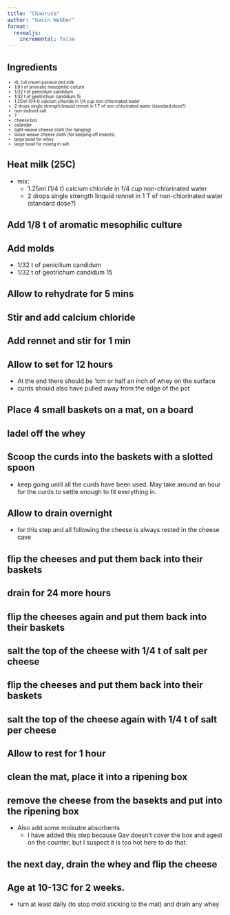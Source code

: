 ```yaml
---
title: "Chaoruce"
author: "Gavin Webber"
format: 
  revealjs:
    incremental: false
---
```


## Ingredients

::: {style="font-size:0.7em"}

- 4L full cream pasteuirzed milk
- 1/8 t of aromatic mesophilic culture
- 1/32 t of penicilium candidum
- 1/32 t of geotrichum candidum 15
- 1.25ml (1/4 t) calcium chloride in 1/4 cup non-chlorinated water
- 2 drops single strength linquid rennet in 1 T of non-chlorinated water (standard dose?)
- non-iodised salt
- ?
- cheese box
- colander
- tight weave cheese cloth (for hanging)
- loose weave cheese cloth (for keeping off insects)
- large bowl for whey
- large bowl for mixing in salt

:::

## Heat milk (25C)

- mix:
  - 1.25ml (1/4 t) calcium chloride in 1/4 cup non-chlorinated water
  - 2 drops single strength linquid rennet in 1 T of non-chlorinated water (standard dose?)

## Add 1/8 t of aromatic mesophilic culture

## Add molds

- 1/32 t of penicilium candidum
- 1/32 t of geotrichum candidum 15

## Allow to rehydrate for 5 mins

## Stir and add calcium chloride

## Add rennet and stir for 1 min

## Allow to set for 12 hours

- At the end there should be 1cm or half an inch of whey on the surface
- curds should also have pulled away from the edge of the pot

## Place 4 small baskets on a mat, on a board

## ladel off the whey

## Scoop the curds into the baskets with a slotted spoon

- keep going until all the curds have been used. May take around an hour for the curds to settle enough to fit everything in.

## Allow to drain overnight

- for this step and all following the cheese is always rested in the cheese cave

## flip the cheeses and put them back into their baskets

## drain for 24 more hours

## flip the cheeses again and put them back into their baskets

## salt the top of the cheese with 1/4 t of salt per cheese

## flip the cheeses and put them back into their baskets

## salt the top of the cheese again with 1/4 t of salt per cheese

## Allow to rest for 1 hour

## clean the mat, place it into a ripening box

## remove the cheese from the basekts and put into the ripening box

- Also add some moisutre absorbents
  - I have added this step because Gav doesn't cover the box and agest on the counter, but I suspect it is too hot here to do that.

## the next day, drain the whey and flip the cheese

## Age at 10-13C for 2 weeks.

- turn at least daily (to stop mold sticking to the mat) and drain any whey
